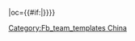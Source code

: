 {{fb team|t=瀋陽東進能量水|tan=瀋陽東進足球俱樂部|tc=CHN|abb={{#if:{{{abb|}}}|東進}}|oc={{#if:{{{oc|}}}|{{{oc}}}}}}}<!--
--><noinclude>[[Category:Fb_team_templates China]]</noinclude>